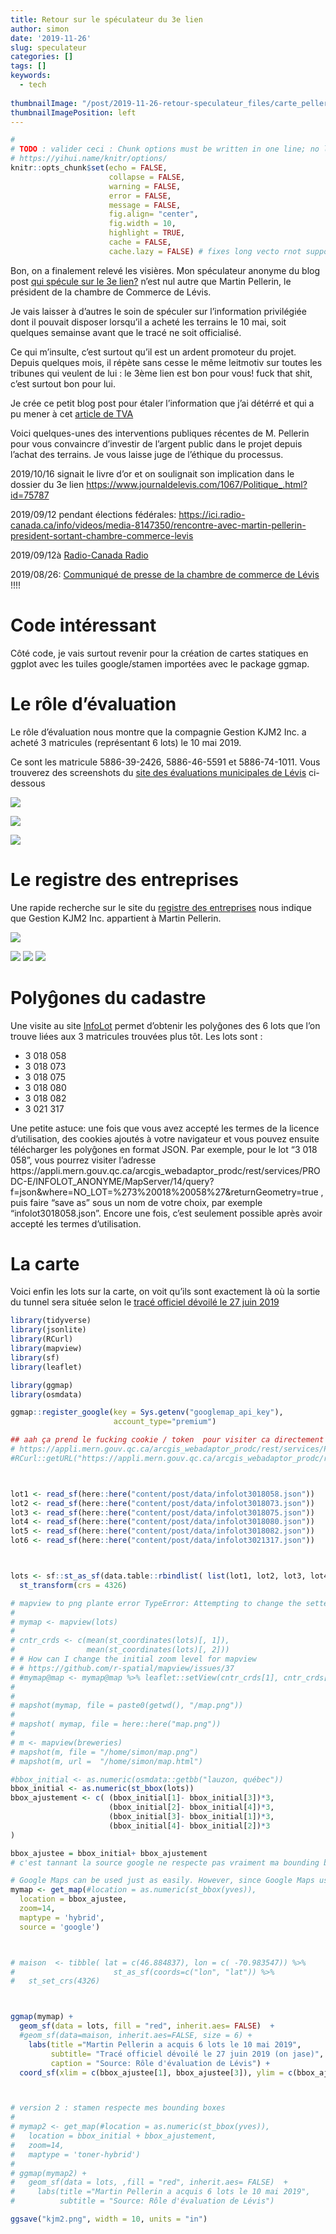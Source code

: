 ```yaml
---
title: Retour sur le spéculateur du 3e lien
author: simon
date: '2019-11-26'
slug: speculateur
categories: []
tags: []
keywords:
  - tech
  
thumbnailImage: "/post/2019-11-26-retour-speculateur_files/carte_pellerin.png" 
thumbnailImagePosition: left      
---
```



```r
#
# TODO : valider ceci : Chunk options must be written in one line; no line breaks are allowed inside chunk options;
# https://yihui.name/knitr/options/
knitr::opts_chunk$set(echo = FALSE, 
                      collapse = FALSE,
                      warning = FALSE,
                      error = FALSE,
                      message = FALSE,
                      fig.align= "center",
                      fig.width = 10,
                      highlight = TRUE,
                      cache = FALSE,
                      cache.lazy = FALSE) # fixes long vecto rnot supported quand on cache des gros éléments https://stackoverflow.com/questions/39417003/long-vectors-not-supported-yet-error-in-rmd-but-not-in-r-script
```



Bon, on a finalement relevé les visières.  Mon spéculateur anonyme du blog post [qui spécule sur le 3e lien?](https://www.simoncoulombe.com/2019/09/profit-3e-lien/) n'est nul autre que Martin Pellerin, le président de la chambre de Commerce de Lévis.  

Je vais laisser à d'autres le soin de spéculer sur l'information privilégiée dont il pouvait disposer lorsqu'il a acheté les terrains le 10 mai, soit quelques semainse avant que le tracé ne soit officialisé.  

Ce qui m'insulte, c'est surtout qu'il est un ardent promoteur du projet.  Depuis quelques mois, il répète sans cesse le même leitmotiv sur toutes les tribunes qui veulent de lui : le 3ème lien est bon pour vous!  fuck that shit, c'est surtout bon pour lui.  

Je crée ce petit blog post pour étaler l'information que j'ai détérré et qui a pu mener à cet [article de TVA](https://www.tvanouvelles.ca/2019/11/24/lachat-dun-terrain-sur-le-site-potentiel-du-3e-lien-souleve-des-questions)


Voici quelques-unes des interventions publiques récentes de M. Pellerin pour vous convaincre d'investir de l'argent public dans le projet depuis l'achat des terrains.  Je vous laisse juge de l'éthique du processus.

2019/10/16 signait le livre d'or et on soulignait son implication dans le dossier du 3e lien [https://www.journaldelevis.com/1067/Politique_.html?id=75787](Journal de Lévis)

2019/09/12 pendant élections fédérales: [https://ici.radio-canada.ca/info/videos/media-8147350/rencontre-avec-martin-pellerin-president-sortant-chambre-commerce-levis](Radio-Canada télé)

2019/09/12à [Radio-Canada Radio](https://www.facebook.com/EncoreMieuxPM/photos/martin-pellerin-pr%C3%A9sident-sortant-de-la-chambre-de-commerce-de-l%C3%A9vis-expose-son-/2137269533040224/)

2019/08/26: [Communiqué de presse de la chambre de commerce de Lévis](https://www.cclevis.ca/2019/08/sondage-leger-le-journal-lcn-sur-letat-des-routes-et-le-troisieme-lien-la-ccl-en-desaccord/) !!!!


# Code intéressant  

Côté code, je vais surtout revenir pour la création de cartes statiques en ggplot avec les tuiles google/stamen importées avec le package ggmap.

# Le rôle d'évaluation  

Le rôle d'évaluation nous montre que la compagnie Gestion KJM2 Inc. a acheté 3 matricules (représentant 6 lots) le 10 mai 2019.  

Ce sont les matricule 5886-39-2426, 5886-46-5591 et 5886-74-1011.  Vous trouverez des screenshots du [site des évaluations municipales de Lévis](https://portail.accescite.net/ProfileGovern/UEL/WEB_UEL_City.aspx?action=search) ci-dessous 


![](/post/2019-11-26-retour-speculateur_files/matricule5886382426-1.png)


![](/post/2019-11-26-retour-speculateur_files/matricule5886465591-1.png)

![](/post/2019-11-26-retour-speculateur_files/matricule5886741011-1.png)


# Le registre des entreprises   

Une rapide recherche sur le site du [registre des entreprises](https://www.registreentreprises.gouv.qc.ca/RQAnonymeGR/GR/GR03/GR03A2_19A_PIU_RechEnt_PC/PageRechSimple.aspx?T1.CodeService=S00436&Clng=F&WT.co_f=22d6bddce821178cec71574825577964) nous indique que Gestion KJM2 Inc. appartient à Martin Pellerin.


![](/post/2019-11-26-retour-speculateur_files/registre_gestion_kjm2_inc-1.png)

![](/post/2019-11-26-retour-speculateur_files/registre_gestion_kjm2_inc-2.png)
![](/post/2019-11-26-retour-speculateur_files/registre_gestion_kjm2_inc-3.png)
![](/post/2019-11-26-retour-speculateur_files/registre_gestion_kjm2_inc-4.png)

# Polyĝones du cadastre  

Une visite au site [InfoLot](https://appli.mern.gouv.qc.ca/Infolot/Info/Licence) permet d'obtenir les polyĝones des 6 lots que l'on trouve liées  aux 3 matricules trouvées plus tôt.    Les lots sont :    

* 3 018 058  
* 3 018 073   
* 3 018 075   
* 3 018 080   
* 3 018 082   
* 3 021 317  


Une petite astuce: une fois que vous avez accepté les termes de la licence d'utilisation, des cookies ajoutés à votre navigateur et vous pouvez ensuite télécharger les polyĝones en format JSON.  Par exemple, pour le lot "3 018 058", vous pourrez visiter l'adresse https://appli.mern.gouv.qc.ca/arcgis_webadaptor_prodc/rest/services/PRODC-E/INFOLOT_ANONYME/MapServer/14/query?f=json&where=NO_LOT=%273%20018%20058%27&returnGeometry=true  , puis faire "save as" sous un nom de votre choix, par exemple  "infolot3018058.json".  Encore une fois, c'est seulement possible après avoir accepté les termes d'utilisation.  


# La carte  


Voici enfin les lots sur la carte, on voit qu'ils sont exactement là où la sortie du tunnel sera située selon le [tracé officiel dévoilé le 27 juin 2019](https://www.journaldequebec.com/2019/06/27/le-3e-lien-entre-quebec-et-levis-sera-un-tunnel)

```r
library(tidyverse)
library(jsonlite)
library(RCurl)
library(mapview)
library(sf)
library(leaflet)

library(ggmap)
library(osmdata)

ggmap::register_google(key = Sys.getenv("googlemap_api_key"),
                       account_type="premium")

## aah ça prend le fucking cookie / token  pour visiter ca directement
# https://appli.mern.gouv.qc.ca/arcgis_webadaptor_prodc/rest/services/PRODC-E/INFOLOT_ANONYME/MapServer/14/query?f=json&where=NO_LOT=%273%20018%20058%27&returnGeometry=true
#RCurl::getURL("https://appli.mern.gouv.qc.ca/arcgis_webadaptor_prodc/rest/services/PRODC-E/INFOLOT_ANONYME/MapServer/14/query?f=json&where=NO_LOT=%273%20018%20058%27&returnGeometry=true")



lot1 <- read_sf(here::here("content/post/data/infolot3018058.json"))
lot2 <- read_sf(here::here("content/post/data/infolot3018073.json"))
lot3 <- read_sf(here::here("content/post/data/infolot3018075.json"))
lot4 <- read_sf(here::here("content/post/data/infolot3018080.json"))
lot5 <- read_sf(here::here("content/post/data/infolot3018082.json"))
lot6 <- read_sf(here::here("content/post/data/infolot3021317.json"))



lots <- sf::st_as_sf(data.table::rbindlist( list(lot1, lot2, lot3, lot4, lot5, lot6))) %>%
  st_transform(crs = 4326)
```


```r

# mapview to png plante error TypeError: Attempting to change the setter of an unconfigurable property.
# 
# mymap <- mapview(lots)
# 
# cntr_crds <- c(mean(st_coordinates(lots)[, 1]),
#                mean(st_coordinates(lots)[, 2]))
# # How can I change the initial zoom level for mapview
# # https://github.com/r-spatial/mapview/issues/37
# #mymap@map <- mymap@map %>% leaflet::setView(cntr_crds[1], cntr_crds[2], zoom = 15)
# 
# 
# mapshot(mymap, file = paste0(getwd(), "/map.png"))
# 
# mapshot( mymap, file = here::here("map.png"))
# 
# m <- mapview(breweries)
# mapshot(m, file = "/home/simon/map.png")
# mapshot(m, url =  "/home/simon/map.html")
```

```r



#bbox_initial <- as.numeric(osmdata::getbb("lauzon, québec"))
bbox_initial <- as.numeric(st_bbox(lots))
bbox_ajustement <- c( (bbox_initial[1]- bbox_initial[3])*3,
                      (bbox_initial[2]- bbox_initial[4])*3,
                      (bbox_initial[3]- bbox_initial[1])*3,
                      (bbox_initial[4]- bbox_initial[2])*3
)

bbox_ajustee = bbox_initial+ bbox_ajustement
# c'est tannant la source google ne respecte pas vraiment ma bounding box.. mais stamen oui

# Google Maps can be used just as easily. However, since Google Maps use a center/zoom specification, their input is a bit different:
mymap <- get_map(#location = as.numeric(st_bbox(yves)),
  location = bbox_ajustee,
  zoom=14,
  maptype = 'hybrid',
  source = 'google')



# maison  <- tibble( lat = c(46.884837), lon = c( -70.983547)) %>% 
#                      st_as_sf(coords=c("lon", "lat")) %>%
#   st_set_crs(4326)



ggmap(mymap) +
  geom_sf(data = lots, fill = "red", inherit.aes= FALSE)  +
  #geom_sf(data=maison, inherit.aes=FALSE, size = 6) + 
    labs(title ="Martin Pellerin a acquis 6 lots le 10 mai 2019",
         subtitle= "Tracé officiel dévoilé le 27 juin 2019 (on jase)",
         caption = "Source: Rôle d'évaluation de Lévis") +
  coord_sf(xlim = c(bbox_ajustee[1], bbox_ajustee[3]), ylim = c(bbox_ajustee[2],bbox_ajustee[4]))#+# google va chercher trop grand, je recouppe ici 



# version 2 : stamen respecte mes bounding boxes
# 
# mymap2 <- get_map(#location = as.numeric(st_bbox(yves)),
#   location = bbox_initial + bbox_ajustement,
#   zoom=14, 
#   maptype = 'toner-hybrid')
# 
# ggmap(mymap2) +
#   geom_sf(data = lots, ,fill = "red", inherit.aes= FALSE)  +
#     labs(title ="Martin Pellerin a acquis 6 lots le 10 mai 2019",
#          subtitle = "Source: Rôle d'évaluation de Lévis")

```

```r
ggsave("kjm2.png", width = 10, units = "in")
```

